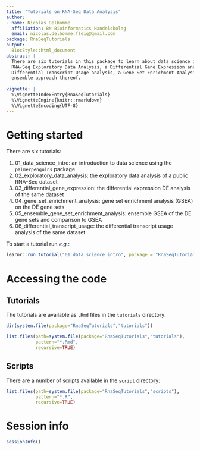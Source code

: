 ```yaml
---
title: "Tutorials on RNA-Seq Data Analysis"
author:
- name: Nicolas Delhomme
  affiliation: BN Bioinformatics Handelsbolag
  email: nicolas.delhomme.fleig@gmail.com
package: RnaSeqTutorials
output:
  BiocStyle::html_document
abstract: |
  There are six tutorials in this package to learn about data science in R, perform an 
  RNA-Seq Exploratory Data Analysis, a Differential Gene Expression analysis, a 
  Differential Transcript Usage analysis, a Gene Set Enrichment Analysis and an
  ensemble approach thereof.
  
vignette: |
  %\VignetteIndexEntry{RnaSeqTutorials}
  %\VignetteEngine{knitr::rmarkdown}
  %\VignetteEncoding{UTF-8}
---
```


# Getting started

There are six tutorials:

1. 01_data_science_intro: an introduction to data science using the `palmerpenguins` package
2. 02_exploratory_data_analysis: the exploratory data analysis of a public RNA-Seq dataset
3. 03_differential_gene_expression: the differential expression DE analysis of the same dataset
4. 04_gene_set_enrichment_analysis: gene set enrichment analysis (GSEA) on the DE gene sets
5. 05_ensemble_gene_set_enrichment_analysis: ensemble GSEA of the DE gene sets and comparison to GSEA
6. 06_differential_transcript_usage: the differential transcript usage analysis of the same dataset

To start a tutorial run _e.g._:
```r
learnr::run_tutorial("01_data_science_intro", package = "RnaSeqTutorials")
```

# Accessing the code
## Tutorials
The tutorials are available as `.Rmd` files in the `tutorials` directory:
```r
dir(system.file(package="RnaSeqTutorials","tutorials"))
```

```r
list.files(path=system.file(package="RnaSeqTutorials","tutorials"),
           pattern="*.Rmd",
           recursive=TRUE)
```

## Scripts
There are a number of scripts available in the `script` directory:
```r
list.files(path=system.file(package="RnaSeqTutorials","scripts"),
           pattern="*.R",
           recursive=TRUE)
```

# Session info {.unnumbered}

```r
sessionInfo()
```
